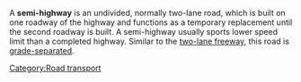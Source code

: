 A '''semi-highway''' is an undivided, normally two-lane road, which is built on one roadway of the highway and functions as a temporary replacement until the second roadway is built. A semi-highway usually sports lower speed limit than a completed highway. Similar to the [[two-lane freeway]], this road is [[grade-separated]].

{{road-stub}}

[[Category:Road transport]]